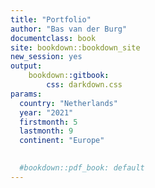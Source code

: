```yaml
---
title: "Portfolio"
author: "Bas van der Burg"
documentclass: book
site: bookdown::bookdown_site
new_session: yes
output: 
    bookdown::gitbook:
        css: darkdown.css
params:
  country: "Netherlands"
  year: "2021"
  firstmonth: 5
  lastmonth: 9
  continent: "Europe"

  
  #bookdown::pdf_book: default
---
```


